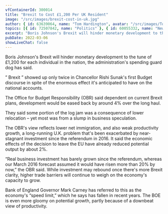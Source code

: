 ```yaml
---
vfContainerId: 300014
title: "Brexit to Cost £1,200 Per UK Resident"
image: "/src/images/brexit-cost-in-uk.jpg"
author: { id: 63639064, name: "Tom Hardington", avatar: "/src/images/TomHardington.jpg" }
topics: [{ id: 72507842, name: "Politics" }, { id: 60055332, name: "News" }]
excerpt: "Boris Johnson's Brexit will hinder monetary development to the tune of £1,200 for each individual in the nation, the administration's spending guard dog has said."
pubDate: 2022-03-06
showLiveChat: false
---
```



Boris Johnson's Brexit will hinder monetary development to the tune of £1,200 for each individual in the nation, the administration's spending guard dog has said.

” Brexit ” showed up only twice in Chancellor Rishi Sunak's first Budget discourse in spite of the enormous effect it's anticipated to have on the national accounts.

The Office for Budget Responsibility (OBR) said dependent on current Brexit plans, development would be eased back by around 4% over the long haul.

<div class="viafoura not-prose">
  <vf-conversation-starter target="vf-conversations-container"></vf-conversation-starter>
</div>

They said some portion of the log jam was a consequence of lower relocation – yet most was from a slump in business speculation.

The OBR's view reflects lower net immigration, and also weak productivity growth, a long-running U.K. problem that's been exacerbated by near-stagnant investment since the referendum in 2016. It said the economic effects of the decision to leave the EU have already reduced potential output by about 2%.

<div class="viafoura not-prose">
  <vf-content-recirculation
    title="Trending Conversations"
    limit="5"
    days-published="1"
    trend-window="1"
    sort="comments"
  ></vf-content-recirculation>
</div>

“Real business investment has barely grown since the referendum, whereas our March 2016 forecast assumed it would have risen more than 20% by now,” the OBR said. While investment may rebound once there's more Brexit clarity, higher trade barriers will continue to weigh on the economy's capacity to grow.

Bank of England Governor Mark Carney has referred to this as the economy's “speed limit,” which he says has fallen in recent years. The BOE is even more gloomy on potential growth, partly because of a downbeat view of productivity.

<VfTopics author={frontmatter.author} topics={frontmatter.topics} />

<div class="viafoura not-prose" id="vf-conversations-container" style="min-height: 800px">
  <vf-conversations></vf-conversations>
</div>
